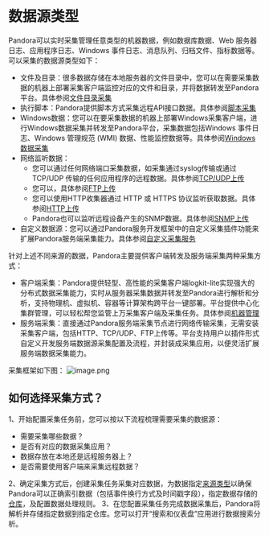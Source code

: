 # 数据源类型
Pandora可以实时采集管理任意类型的机器数据，例如数据库数据、Web 服务器日志、应用程序日志、Windows 事件日志、消息队列、归档⽂件、指标数据等。可以采集的数据源类型如下：
- 文件及目录：很多数据存储在本地服务器的文件目录中，您可以在需要采集数据的机器上部署采集客户端监控对应的文件和目录，并将数据转发至Pandora平台。具体参阅[文件目录采集](https://developer.qiniu.io/express/10245/files-and-directories)
- 执行脚本：Pandora提供脚本方式采集远程API接口数据。具体参阅[脚本采集](https://developer.qiniu.com/express/10247/the-script-to-collect)
- Windows数据：您可以在要采集数据的机器上部署Windows采集客户端，进行Windows数据采集并转发至Pandora平台，采集数据包括Windows 事件日志、Windows 管理规范 (WMI) 数据、性能监控数据等。具体参阅[Windows数据采集](https://developer.qiniu.io/express/10246/the-windows-event-log-collection)
- 网络监听数据：
  - 您可以通过任何网络端口采集数据，如采集通过syslog传输或通过 TCP/UDP 传输的任何应用程序的远程数据。具体参阅[TCP/UDP上传](https://developer.qiniu.io/express/6025/monitoring_upload)
  - 您可以，具体参阅[FTP上传](https://developer.qiniu.io/express/6025/monitoring_upload)
  - 您可以使用HTTP收集器通过 HTTP 或 HTTPS 协议监听获取数据。具体参阅[HTTP上传](https://developer.qiniu.io/express/6025/monitoring_upload)
  - Pandora也可以监听远程设备产生的SNMP数据。具体参阅[SNMP上传](https://developer.qiniu.io/express/6025/monitoring_upload)
- 自定义数据源：您可以通过Pandora服务开发框架中的自定义采集插件功能来扩展Pandora服务端采集能力。具体参阅[自定义采集服务](http://)

针对上述不同来源的数据，Pandora主要提供客户端转发及服务端采集两种采集方式：
- 客户端采集：Pandora提供轻型、高性能的采集客户端logkit-lite实现强大的分布式数据采集能力，实时从服务器采集数据并转发至Pandora进行解析和分析，支持物理机、虚拟机、容器等计算架构跨平台一键部署。平台提供中心化集群管理，可以轻松帮您监管上万采集客户端及采集任务。具体参阅[机器管理](https://developer.qiniu.io/express/10260/agent-management)
- 服务端采集：直接通过Pandora服务端采集节点进行网络传输采集，无需安装采集客户端，包括HTTP、TCP/UDP、FTP上传等。平台支持用户以插件形式自定义开发服务端数据源采集配置及流程，并封装成采集应用，以便灵活扩展服务端数据采集能力。

采集框架如下图：
![image.png](https://dn-odum9helk.qbox.me/FtnZZdR4YF0nRBe3XxcIYgV7wCiM)

## 如何选择采集方式？
1、开始配置采集任务前，您可以按以下流程梳理需要采集的数据源：
- 需要采集哪些数据？
- 是否有对应的数据采集应用？
- 数据存放在本地还是远程服务器上？
- 是否需要使用客户端来采集远程数据？

2、确定采集方式后，创建采集任务采集对应数据，为数据指定[来源类型](https://developer.qiniu.io/express/6655/sourcetypes)以确保Pandora可以正确索引数据（包括事件换行方式及时间戳字段），指定数据存储的[仓库](https://ts.qiniu.io/articles/view/repo)，及配置数据处理规则。
3、在您配置采集任务完成数据采集后，Pandora将解析并存储指定数据到指定仓库。您可以打开“搜索和仪表盘”应用进行数据搜索分析。
